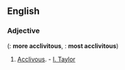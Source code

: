 ==English==

===Adjective===
{{infl|en|adjective}}  ({{compar}}: '''more acclivitous''', {{superl}}: '''most acclivitous''')

#[[Acclivous]]. - [[I. Taylor]]